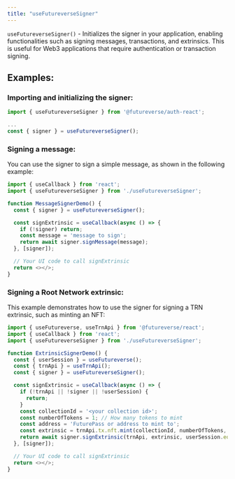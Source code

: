 ```yaml
---
title: "useFutureverseSigner"
---
```


`useFutureverseSigner()` - Initializes the signer in your application, enabling functionalities such as signing messages, transactions, and extrinsics. This is useful for Web3 applications that require authentication or transaction signing.

## Examples:

### Importing and initializing the signer:
``` typescript
import { useFutureverseSigner } from '@futureverse/auth-react';

...
const { signer } = useFutureverseSigner();
```

### Signing a message:
You can use the signer to sign a simple message, as shown in the following example:

``` typescript
import { useCallback } from 'react';
import { useFutureverseSigner } from './useFutureverseSigner';

function MessageSignerDemo() {
  const { signer } = useFutureverseSigner();

  const signExtrinsic = useCallback(async () => {
    if (!signer) return;
    const message = 'message to sign';
    return await signer.signMessage(message);
  }, [signer]);

  // Your UI code to call signExtrinsic
  return <></>;
}
```

### Signing a Root Network extrinsic:
This example demonstrates how to use the signer for signing a TRN extrinsic, such as minting an NFT:

``` typescript
import { useFutureverse, useTrnApi } from '@futureverse/react';
import { useCallback } from 'react';
import { useFutureverseSigner } from './useFutureverseSigner';

function ExtrinsicSignerDemo() {
  const { userSession } = useFutureverse();
  const { trnApi } = useTrnApi();
  const { signer } = useFutureverseSigner();

  const signExtrinsic = useCallback(async () => {
    if (!trnApi || !signer || !userSession) {
      return;
    }
    const collectionId = '<your collection id>';
    const numberOfTokens = 1; // How many tokens to mint
    const address = 'FuturePass or address to mint to';
    const extrinsic = trnApi.tx.nft.mint(collectionId, numberOfTokens, address);
    return await signer.signExtrinsic(trnApi, extrinsic, userSession.eoa);
  }, [signer]);

  // Your UI code to call signExtrinsic
  return <></>;
}
```

